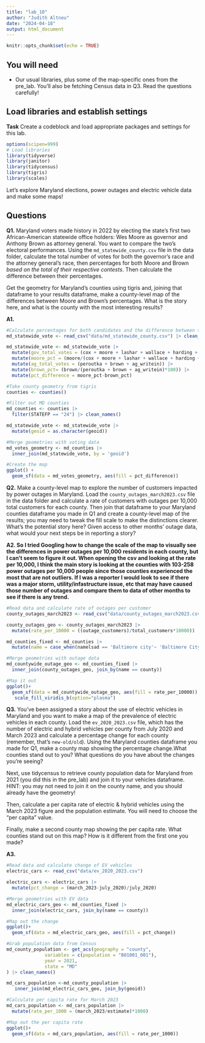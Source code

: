 ```yaml
---
title: "lab_10"
author: "Judith Altneu"
date: "2024-04-18"
output: html_document
---
```


```r
knitr::opts_chunk$set(echo = TRUE)
```

## You will need

-   Our usual libraries, plus some of the map-specific ones from the pre_lab. You'll also be fetching Census data in Q3. Read the questions carefully!

## Load libraries and establish settings

**Task** Create a codeblock and load appropriate packages and settings for this lab.

```r
options(scipen=999)
# Load libraries
library(tidyverse)
library(janitor)
library(tidycensus)
library(tigris)
library(scales)
```

Let's explore Maryland elections, power outages and electric vehicle data and make some maps!

## Questions

**Q1.** Maryland voters made history in 2022 by electing the state's first two African-American statewide office holders: Wes Moore as governor and Anthony Brown as attorney general. You want to compare the two's electoral performances. Using the `md_statewide_county.csv` file in the data folder, calculate the total number of votes for both the governor's race and the attorney general's race, then percentages for both Moore and Brown *based on the total of their respective contests*. Then calculate the difference between their percentages.

Get the geometry for Maryland's counties using tigris and, joining that dataframe to your results dataframe, make a county-level map of the differences between Moore and Brown's percentages. What is the story here, and what is the county with the most interesting results?

**A1.**

```r
#Calculate percentages for both candidates and the difference between them per county
md_statewide_vote <- read_csv("data/md_statewide_county.csv") |> clean_names() 

md_statewide_vote <- md_statewide_vote |>
  mutate(gov_total_votes = (cox + moore + lashar + wallace + harding + sefcik + gov_writein)) |>
  mutate(moore_pct = (moore/(cox + moore + lashar + wallace + harding + sefcik + gov_writein) *100)) |>
  mutate(ag_total_votes = (peroutka + brown + ag_writein)) |>
  mutate(brown_pct= (brown/(peroutka + brown + ag_writein)*100)) |>
  mutate(pct_difference = moore_pct-brown_pct)

```

```r
#Take county geometry from tigris
counties <- counties() 

#Filter out MD counties
md_counties <- counties |>
  filter(STATEFP == "24") |> clean_names()

md_statewide_vote <- md_statewide_vote |>
  mutate(geoid = as.character(geoid))
```

```r
#Merge geometries with voting data
md_votes_geometry <- md_counties |>
  inner_join(md_statewide_vote, by = 'geoid')
```

```r
#Create the map
ggplot() + 
  geom_sf(data = md_votes_geometry, aes(fill = pct_difference))
```

**Q2.** Make a county-level map to explore the number of customers impacted by power outages in Maryland. Load the `county_outages_march2023.csv` file in the data folder and calculate a rate of customers with outages per 10,000 total customers for each county. Then join that dataframe to your Maryland counties dataframe you made in Q1 and create a county-level map of the results; you may need to tweak the fill scale to make the distinctions clearer. What's the potential story here? Given access to other months' outage data, what would your next steps be in reporting a story?

**A2. So I tried Googling how to change the scale of the map to visually see the differences in power outages per 10,000 residents in each county, but I can't seem to figure it out. When opening the csv and looking at the rate per 10,000, I think the main story is looking at the counties with 103-258 power outages per 10,000 people since those counties experienced the most that are not outliers. If I was a reporter I would look to see if there was a major storm, utility/infastructure issue, etc that may have caused those number of outages and compare them to data of other months to see if there is any trend.**

```r
#Read data and calculate rate of outages per customer
county_outages_march2023 <- read_csv("data/county_outages_march2023.csv")

county_outages_geo <- county_outages_march2023 |>
  mutate(rate_per_10000 = ((outage_customers)/total_customers*10000)) 

md_counties_fixed <- md_counties |>
  mutate(name = case_when(namelsad == 'Baltimore city'~ 'Baltimore City', .default = name))


```

```r
#Merge geometries with outage data
md_countywide_outage_geo <- md_counties_fixed |>
  inner_join(county_outages_geo, join_by(name == county))
```

```r
#Map it out
ggplot()+
  geom_sf(data = md_countywide_outage_geo, aes(fill = rate_per_10000)) +
   scale_fill_viridis_b(option="plasma") 

```

**Q3.** You've been assigned a story about the use of electric vehicles in Maryland and you want to make a map of the prevalence of electric vehicles in each county. Load the `ev_2020_2023.csv` file, which has the number of electric and hybrid vehicles per county from July 2020 and March 2023 and calculate a percentage change for each county (remember, that's `new-old/old`). Using the Maryland counties dataframe you made for Q1, make a county map showing the percentage change.What counties stand out to you? What questions do you have about the changes you're seeing?

Next, use tidycensus to retrieve county population data for Maryland from 2021 (you did this in the pre_lab) and join it to your vehicles dataframe. HINT: you may not need to join it on the county name, and you should already have the geometry!

Then, calculate a per capita rate of electric & hybrid vehicles using the March 2023 figure and the population estimate. You will need to choose the "per capita" value.

Finally, make a second county map showing the per capita rate. What counties stand out on this map? How is it different from the first one you made?

**A3.**

```r
#Read data and calculate change of EV vehicles
electric_cars <- read_csv("data/ev_2020_2023.csv") 

electric_cars <- electric_cars |>
  mutate(pct_change = (march_2023-july_2020)/july_2020) 
```

```r
#Merge geometries with EV data
md_electric_cars_geo <- md_counties_fixed |>
  inner_join(electric_cars, join_by(name == county))
```

```r
#Map out the change
ggplot()+
  geom_sf(data = md_electric_cars_geo, aes(fill = pct_change)) 
```

```r
#Grab population data from Census
md_county_population <- get_acs(geography = "county",
              variables = c(population = "B01001_001"),
              year = 2021,
              state = "MD"
) |> clean_names() 

md_cars_population <-md_county_population |>
   inner_join(md_electric_cars_geo, join_by(geoid))
```

```r
#Calculate per capita rate for March 2023
md_cars_population <- md_cars_population |>
  mutate(rate_per_1000 = (march_2023/estimate)*1000)

```

```r
#Map out the per capita rate
ggplot()+
  geom_sf(data = md_cars_population, aes(fill = rate_per_1000)) 
```
